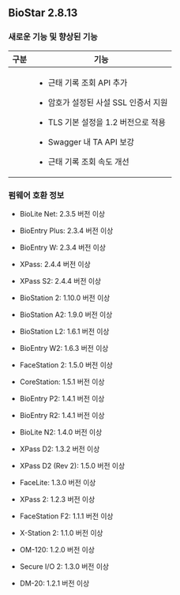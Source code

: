 ## BioStar 2.8.13

### 새로운 기능 및 향상된 기능

<Table className='col2-2-8'>
<Thead>

<Th>구분</Th>

<Th>기능</Th>

</Thead>
<Tbody>
<Row>

<Td><Cmd sid='common.gnb.time_attendance' /></Td>

<Td>

* 근태 기록 조회 API 추가

* 암호가 설정된 사설 SSL 인증서 지원

* TLS 기본 설정을 1.2 버전으로 적용

* Swagger 내 TA API 보강

* 근태 기록 조회 속도 개선

</Td>

</Row>
</Tbody>
</Table>

### 펌웨어 호환 정보

* BioLite Net: 2.3.5 버전 이상

* BioEntry Plus: 2.3.4 버전 이상

* BioEntry W: 2.3.4 버전 이상

* XPass: 2.4.4 버전 이상

* XPass S2: 2.4.4 버전 이상

* BioStation 2: 1.10.0 버전 이상

* BioStation A2: 1.9.0 버전 이상

* BioStation L2: 1.6.1 버전 이상

* BioEntry W2: 1.6.3 버전 이상

* FaceStation 2: 1.5.0 버전 이상

* CoreStation: 1.5.1 버전 이상

* BioEntry P2: 1.4.1 버전 이상

* BioEntry R2: 1.4.1 버전 이상

* BioLite N2: 1.4.0 버전 이상

* XPass D2: 1.3.2 버전 이상

* XPass D2 (Rev 2): 1.5.0 버전 이상

* FaceLite: 1.3.0 버전 이상

* XPass 2: 1.2.3 버전 이상

* FaceStation F2: 1.1.1 버전 이상

* X-Station 2: 1.1.0 버전 이상

* OM-120: 1.2.0 버전 이상

* Secure I/O 2: 1.3.0 버전 이상

* DM-20: 1.2.1 버전 이상